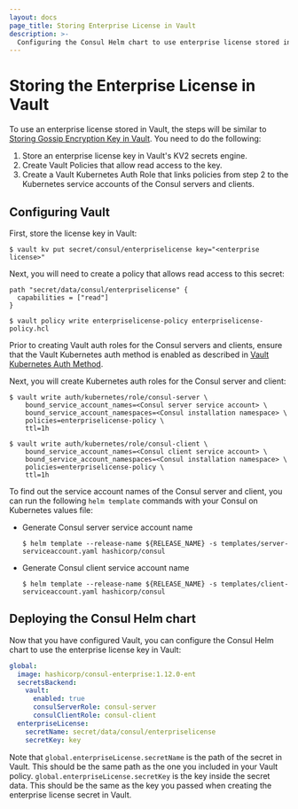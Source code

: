 ```yaml
---
layout: docs
page_title: Storing Enterprise License in Vault
description: >-
  Configuring the Consul Helm chart to use enterprise license stored in Vault.
---
```


# Storing the Enterprise License in Vault

To use an enterprise license stored in Vault, the steps will be similar to [Storing Gossip Encryption Key in Vault](/docs/k8s/installation/vault/gossip). You need to do the following:

1. Store an enterprise license key in Vault's KV2 secrets engine.
1. Create Vault Policies that allow read access to the key.
1. Create a Vault Kubernetes Auth Role that links policies from step 2 to the Kubernetes service accounts of the Consul servers and clients.

## Configuring Vault

First, store the license key in Vault:

```shell-session
$ vault kv put secret/consul/enterpriselicense key="<enterprise license>"
```

Next, you will need to create a policy that allows read access to this secret:


<CodeBlockConfig filename="enterpriselicense-policy.hcl">

```HCL
path "secret/data/consul/enterpriselicense" {
  capabilities = ["read"]
}
```

</CodeBlockConfig>

```shell-session
$ vault policy write enterpriselicense-policy enterpriselicense-policy.hcl
```

Prior to creating Vault auth roles for the Consul servers and clients, ensure that the Vault Kubernetes auth method is enabled as described in [Vault Kubernetes Auth Method](/docs/k8s/installation/vault#vault-kubernetes-auth-method).

Next, you will create Kubernetes auth roles for the Consul server and client:

```shell-session
$ vault write auth/kubernetes/role/consul-server \
    bound_service_account_names=<Consul server service account> \
    bound_service_account_namespaces=<Consul installation namespace> \
    policies=enterpriselicense-policy \
    ttl=1h
```

```shell-session
$ vault write auth/kubernetes/role/consul-client \
    bound_service_account_names=<Consul client service account> \
    bound_service_account_namespaces=<Consul installation namespace> \
    policies=enterpriselicense-policy \
    ttl=1h
```

To find out the service account names of the Consul server and client,
you can run the following `helm template` commands with your Consul on Kubernetes values file:

- Generate Consul server service account name
  ```shell-session
  $ helm template --release-name ${RELEASE_NAME} -s templates/server-serviceaccount.yaml hashicorp/consul
  ```

- Generate Consul client service account name
  ```shell-session
  $ helm template --release-name ${RELEASE_NAME} -s templates/client-serviceaccount.yaml hashicorp/consul
  ```

## Deploying the Consul Helm chart

Now that you have configured Vault, you can configure the Consul Helm chart to
use the enterprise license key in Vault:

<CodeBlockConfig filename="values.yaml">

```yaml
global:
  image: hashicorp/consul-enterprise:1.12.0-ent
  secretsBackend:
    vault:
      enabled: true
      consulServerRole: consul-server
      consulClientRole: consul-client
  enterpriseLicense:
    secretName: secret/data/consul/enterpriselicense
    secretKey: key
```

</CodeBlockConfig>

Note that `global.enterpriseLicense.secretName` is the path of the secret in Vault.
This should be the same path as the one you included in your Vault policy.
`global.enterpriseLicense.secretKey` is the key inside the secret data. This should be the same
as the key you passed when creating the enterprise license secret in Vault.
